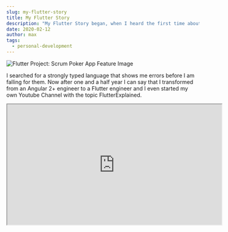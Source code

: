 ```yaml
---
slug: my-flutter-story
title: My Flutter Story
description: "My Flutter Story began, when I heard the first time about flutter at the Google I/O 2019. For me, who always enjoyed working with Hot Reload and hated the way how Xamarin works for mobile apps. I was searching for a hybrid programming pattern for both android and iOS devices. Even though React Native was already out, it has the same foundation. JavaScript, this is not necessarily bad, but it has its downsides."
date: 2020-02-12
author: max
tags:
  - personal-development
---
```



![Flutter Project: Scrum Poker App Feature Image](./1.webp)

I searched for a strongly typed language that shows me errors before I am falling for them. Now after one and a half year I can say that I transformed from an Angular 2+ engineer to a Flutter engineer and I even started my own Youtube Channel with the topic FlutterExplained.

<div>
    <iframe id="odysee-iframe" width="560" height="315"
            src="https://odysee.com/$/embed/layoutbuilder-and-mediaquerys-flutter/35ee796e5ceb897754c0465f62301958b261ff37?r=BJgwk1iRu2HVxyUNS1oX38aRZPJ1YbT9"
            allowFullScreen/>
</div>

## First steps
I started by creating some smaller prototypes. Without knowing the Dart Language, I wanted to create my first web app, which I did with the help of [Chingu](https://dev.to/chingu). Chingu is a platform where you collaborate with other members of a community to create a new project.

The first time I used Flutter I used it in a Web Project and developed the backend with [Aqueduct](https://aqueduct.io/). Aqueduct is a framework in Dart, with that you are able to create a scalable backend. That was a fantastic time, learning Heroku added some CI/CD with Github Actions and was able in two weeks to create a web journal full out of Flutter.

It was far from perfect, but jeez I was so proud of it. I wrote [articles](./how-i-created-my-first-flutter-app) and showed it in the community, and they liked it very much. That gave me the drive to work harder on my Flutter skills. At the end of 2019, I finally quitted my Freelance contract and started working full time on Flutter.

## Starting with my Flutter Journey
I wanted to enhance my Flutter knowledge, I completed a certificate on Udemy from the “The Complete 2020 Flutter Development Bootcamp with Dart”. I was glad that I have done it, just to see all things once more together and understand more of the core concepts.

After that, I tried to replenish my social media channels. My [Twitter](https://twitter.com/flutter_exp) activity was not existent and my old youtube channel with around 20 subscribers was not worth a lot. Additionally, I had some ideas in my mind that I wanted to realise. Creating a world travel companion and even an electric calculator (which is currently in Alpha). That was the start of my journey.

First, I developed the electrical calculator to see if I can manage to create an app in one week, and well thanks to Flutter I did! There are some improvements that I have to do, but it will be released in the next weeks. Also, I started with my youtube channel and got till now 400 views on a “MediaQuery and LayoutBuilder” Video, which I used to create a better user experience in my app.

This is super exciting and I am thrilled that it works like that. This motivates me to improve myself even further so that I can explain everyone, even better the pros and cons of Dart and Flutter Development.

## Advantages
I have never learned that much in such a short amount of time. Also for the videos that I prepare, I have to continually improve myself. Learning to cut videos, add effects, creating better boilerplates, learning flutter details and dart packages. Additionally, my partner and me are working to setup up our own startup which takes time to prepare pitches and talk to investors.

My [Github Profile](https://github.com/md-weber?tab=overview&from=2020-02-01&to=2020-02-10) explodes thanks to all the commits and if you compare it to 2014 when I draw little pictures in my timeline, it is a dramatic increase.

![GitHub Timeline 2014](./1-2.webp)
![GitHub Timeline 2014](./1-3.webp)

Furthermore, I found a way into the flutter community and had the opportunity to talk with people who have the same interest as me. To be part of this new and interactive community is just amazing and the people encourage you to be a better developer in every aspect.

## Downsides

Currently, I am living from my hard work of last year, and there are less till no projects for Flutter Development in Germany. So my clear goal to earn money with Flutter is to create my products, services and apps. Also, my Youtube Channel is one of my critical hopes for income. But there are a lot of barriers and if you think you can earn money with BuyMeACoffee … well, think again.

<div style={{
    width: "50%",
    height: 0,
    paddingBottom: "50%",
    position: "relative",
    margin: "0 auto",
    boxShadow: "3px 3px 11px 0px rgba(0,0,0,0.75)"
}}>
    <iframe src="https://giphy.com/embed/3o6UB5RrlQuMfZp82Y" width="100%" height="100%" style={{position: "absolute"}}
            frameBorder="0" className="giphy-embed" allowFullScreen/>
</div>

## Future perspective and Goals for 2020
I still have to learn a lot about [BloC pattern](https://bloclibrary.dev/#/), state management and advanced API handling with [built_value](https://pub.dev/packages/built_value) and [built_collection](https://pub.dev/packages/built_collection), but that does not keep me away from working further with this great technology.

I would say there was never a technology stack that cared so much about the needs and desires of their developers. The users love the material design and flexibility. Designers see their creation coming alive in no time. The community seems to be still small but is one of the best groups I have ever worked with. All these things combined make me love Flutter.

My goal for this year is to earn a living from Flutter development. The dream would be to go full time on youtube and earn my money as a flutter tutor and speaker. Additionally, I want to publish at least two apps this year.

Thank you for reading so far, please feel free to share your journey with us. I would love to hear more about it.

